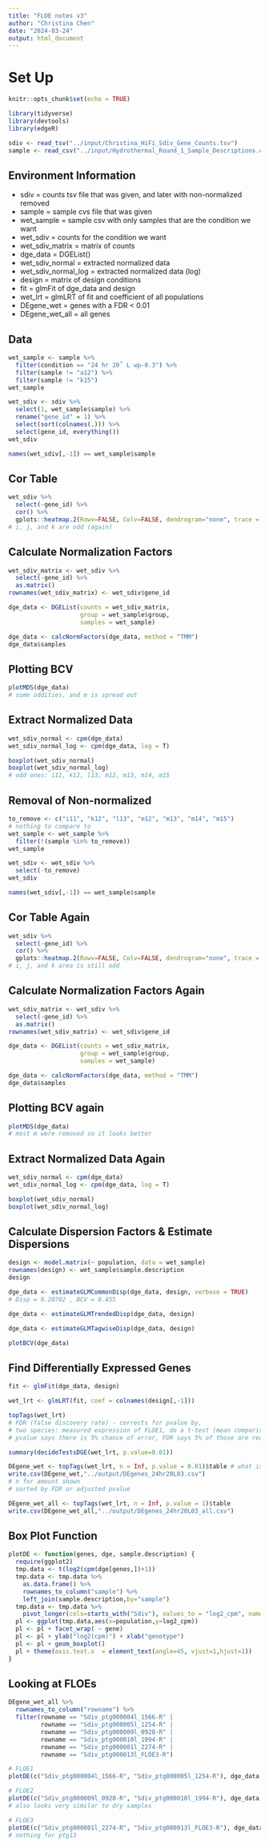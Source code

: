 ```yaml
---
title: "FLOE notes v3"
author: "Christina Chen"
date: "2024-03-24"
output: html_document
---
```


# Set Up

```r
knitr::opts_chunk$set(echo = TRUE)
```

```r
library(tidyverse)
library(devtools)
library(edgeR)
```

```r
sdiv <- read_tsv("../input/Christina_HiFi_Sdiv_Gene_Counts.tsv")
sample <- read_csv("../input/Hydrothermal_Round_1_Sample_Descriptions.csv")
```

## Environment Information

- sdiv = counts tsv file that was given, and later with non-normalized removed
- sample = sample cvs file that was given
- wet_sample = sample csv with only samples that are the condition we want
- wet_sdiv = counts for the condition we want
- wet_sdiv_matrix = matrix of counts
- dge_data = DGEList()
- wet_sdiv_normal = extracted normalized data
- wet_sdiv_normal_log = extracted normalized data (log)
- design = matrix of design conditions
- fit = glmFit of dge_data and design
- wet_lrt = glmLRT of fit and coefficient of all populations
- DEgene_wet = genes with a FDR < 0.01
- DEgene_wet_all = all genes

## Data

```r
wet_sample <- sample %>%
  filter(condition == "24 hr 20˚ L wp-0.3") %>%
  filter(sample != "a12") %>%
  filter(sample != "k15")
wet_sample
```

```r
wet_sdiv <- sdiv %>%
  select(1, wet_sample$sample) %>%
  rename("gene_id" = 1) %>%
  select(sort(colnames(.))) %>%
  select(gene_id, everything())
wet_sdiv
```

```r
names(wet_sdiv[,-1]) == wet_sample$sample
```

## Cor Table

```r
wet_sdiv %>%
  select(-gene_id) %>%
  cor() %>%
  gplots::heatmap.2(Rowv=FALSE, Colv=FALSE, dendrogram="none", trace = "none", col=viridis::viridis(25, begin=.25), margins=c(7,8))
# i, j, and k are odd (again)
```

## Calculate Normalization Factors

```r
wet_sdiv_matrix <- wet_sdiv %>%
  select(-gene_id) %>%
  as.matrix()
rownames(wet_sdiv_matrix) <- wet_sdiv$gene_id
```

```r
dge_data <- DGEList(counts = wet_sdiv_matrix,
                    group = wet_sample$group,
                    samples = wet_sample)

dge_data <- calcNormFactors(dge_data, method = "TMM")
dge_data$samples
```

## Plotting BCV

```r
plotMDS(dge_data)
# some oddities, and m is spread out
```

## Extract Normalized Data

```r
wet_sdiv_normal <- cpm(dge_data)
wet_sdiv_normal_log <- cpm(dge_data, log = T)
```

```r
boxplot(wet_sdiv_normal)
boxplot(wet_sdiv_normal_log)
# odd ones: i11, k12, l13, m12, m13, m14, m15
```

## Removal of Non-normalized

```r
to_remove <- c("i11", "k12", "l13", "m12", "m13", "m14", "m15")
# nothing to compare to
wet_sample <- wet_sample %>%
  filter(!(sample %in% to_remove))
wet_sample
```

```r
wet_sdiv <- wet_sdiv %>%
  select(-to_remove)
wet_sdiv
```

```r
names(wet_sdiv[,-1]) == wet_sample$sample
```

## Cor Table Again

```r
wet_sdiv %>%
  select(-gene_id) %>%
  cor() %>%
  gplots::heatmap.2(Rowv=FALSE, Colv=FALSE, dendrogram="none", trace = "none", col=viridis::viridis(25, begin=.25), margins=c(7,8))
# i, j, and k area is still odd
```

## Calculate Normalization Factors Again

```r
wet_sdiv_matrix <- wet_sdiv %>%
  select(-gene_id) %>%
  as.matrix()
rownames(wet_sdiv_matrix) <- wet_sdiv$gene_id
```

```r
dge_data <- DGEList(counts = wet_sdiv_matrix,
                    group = wet_sample$group,
                    samples = wet_sample)

dge_data <- calcNormFactors(dge_data, method = "TMM")
dge_data$samples
```

## Plotting BCV again

```r
plotMDS(dge_data)
# most m were removed so it looks better
```

## Extract Normalized Data Again

```r
wet_sdiv_normal <- cpm(dge_data)
wet_sdiv_normal_log <- cpm(dge_data, log = T)
```

```r
boxplot(wet_sdiv_normal)
boxplot(wet_sdiv_normal_log)
```

## Calculate Dispersion Factors & Estimate Dispersions

```r
design <- model.matrix(~ population, data = wet_sample)
rownames(design) <- wet_sample$sample.description
design
```

```r
dge_data <- estimateGLMCommonDisp(dge_data, design, verbose = TRUE)
# Disp = 0.20702 , BCV = 0.455
```

```r
dge_data <- estimateGLMTrendedDisp(dge_data, design)
```

```r
dge_data <- estimateGLMTagwiseDisp(dge_data, design)
```

```r
plotBCV(dge_data)
```

## Find Differentially Expressed Genes

```r
fit <- glmFit(dge_data, design)
```

```r
wet_lrt <- glmLRT(fit, coef = colnames(design[,-1]))
```

```r
topTags(wet_lrt)
# FDR (false discovery rate) - corrects for pvalue by, 
# two species: measured expression of FLOE1, do a t-test (mean comparison), if there is nothing going on, the chance of getting a low pvalue is what we define the pvalue
# pvalue says there is 5% chance of error, FDR says 5% of those are really false.
```

```r
summary(decideTestsDGE(wet_lrt, p.value=0.01))
```

```r
DEgene_wet <- topTags(wet_lrt, n = Inf, p.value = 0.01)$table # what is n = Inf for
write.csv(DEgene_wet,"../output/DEgenes_24hr20L03.csv")
# n for amount shown
# sorted by FDR or adjusted pvalue
```

```r
DEgene_wet_all <- topTags(wet_lrt, n = Inf, p.value = 1)$table
write.csv(DEgene_wet_all,"../output/DEgenes_24hr20L03_all.csv")
```

## Box Plot Function

```r
plotDE <- function(genes, dge, sample.description) {
  require(ggplot2)
  tmp.data <- t(log2(cpm(dge[genes,])+1))
  tmp.data <- tmp.data %>%
    as.data.frame() %>%
    rownames_to_column("sample") %>%
    left_join(sample.description,by="sample")
  tmp.data <- tmp.data %>%
    pivot_longer(cols=starts_with("Sdiv"), values_to = "log2_cpm", names_to = "gene")
  pl <- ggplot(tmp.data,aes(x=population,y=log2_cpm))
  pl <- pl + facet_wrap( ~ gene)
  pl <- pl + ylab("log2(cpm)") + xlab("genotype")
  pl <- pl + geom_boxplot()
  pl + theme(axis.text.x  = element_text(angle=45, vjust=1,hjust=1))
}
```

## Looking at FLOEs

```r
DEgene_wet_all %>%
  rownames_to_column("rowname") %>%
  filter(rowname == "Sdiv_ptg000004l_1566-R" | 
         rowname == "Sdiv_ptg000005l_1254-R" | 
         rowname == "Sdiv_ptg000009l_0928-R" | 
         rowname == "Sdiv_ptg000010l_1994-R" | 
         rowname == "Sdiv_ptg000001l_2274-R" | 
         rowname == "Sdiv_ptg000013l_FLOE3-R")
```


```r
# FLOE1
plotDE(c("Sdiv_ptg000004l_1566-R", "Sdiv_ptg000005l_1254-R"), dge_data, wet_sample)

# FLOE2
plotDE(c("Sdiv_ptg000009l_0928-R", "Sdiv_ptg000010l_1994-R"), dge_data, wet_sample)
# also looks very similar to dry samples

# FLOE3
plotDE(c("Sdiv_ptg000001l_2274-R", "Sdiv_ptg000013l_FLOE3-R"), dge_data, wet_sample)
# nothing for ptg13
```